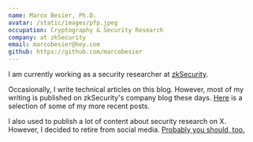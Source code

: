 ```yaml
---
name: Marco Besier, Ph.D.
avatar: /static/images/pfp.jpeg
occupation: Cryptography & Security Research
company: at zkSecurity
email: marcobesier@hey.com
github: https://github.com/marcobesier
---
```


I am currently working as a security researcher at [zkSecurity](https://zksecurity.xyz). 

Occasionally, I write technical articles on this blog.
However, most of my writing is published on zkSecurity's company blog these days.
[Here](https://github.com/marcobesier/research) is a selection of some of my more recent posts.

I also used to publish a lot of content about security research on X.
However, I decided to retire from social media.
[Probably you should, too.](https://www.youtube.com/watch?v=3E7hkPZ-HTk)
